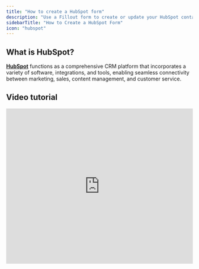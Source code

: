 ```yaml
---
title: "How to create a HubSpot form"
description: "Use a Fillout form to create or update your HubSpot contacts. Embed your forms or share them anywhere."
sidebarTitle: "How to Create a HubSpot Form"
icon: "hubspot"
---
```


## What is HubSpot?

[**HubSpot**](https://www.hubspot.com/) functions as a comprehensive CRM platform that incorporates a variety of software, integrations, and tools, enabling seamless connectivity between marketing, sales, content management, and customer service.

## Video tutorial

<Frame>
  <iframe class="notion-asset-object-fit" src="https://www.youtube.com/embed/V6ZIKISqmHk?feature=shared" title="iframe video" frameborder="0" allowfullscreen loading="lazy" scrolling="auto" width="100%" height="420" />
</Frame>

## How it works

### 1. Create your form in Fillout

In your [Fillout](https://build.fillout.com/home) dashboard, click `+ Make a Fillout` followed by `Connect` and choose HubSpot.

<Frame>
  ![Screenshot of the Fillout form creation page](/images/image1.png)
</Frame>

Choose your theme (don’t worry, you can always change this later). Then, choose a **HubSpot** **account** to connect your contacts table to Fillout.

<Note>
  **Troubleshooting:** Unable to connect? Try ensuring that you’re logged into your HubSpot account before connecting, and try again. Contact [support@fillout.com](mailto:support@fillout.com) for help.
</Note>

### 2. Map your questions

Fillout will pull your questions (and answer options, when present) directly from your HubSpot table. Your `HubSpot properties` will now appear in the left sidebar of your Fillout form editor. Simply drag & drop to start building your form.

<Frame>
  ![Screenshot of the Fillout form creation page](/images/Screenshot2025-02-12at2.54.18PM.png)
</Frame>

To connect a new question or field to your HubSpot contacts, or check an existing connection, click the `settings icon` to open the right sidebar. Click **Connected** to view the **Property to connect to**.

Custom properties created in HubSpot should be marked to **Use in forms, and bots**, to use in Fillout forms.

<Tip>
  To update your Fillout form with changes from your HubSpot contacts table, click the Refresh HubSpot Connection icon 🔄 or refresh the page.
</Tip>

### 3. Publish & Share

Once you’ve finished creating your form, you’re ready to go\! Simply `Publish` and share. Form responses will now automatically populate inside your HubSpot table. You can [share the link directly, or embed the form on your site](/help/sharing).

<Check>
  **Good to know:** Fillout has many powerful features like [**branching**](/help/page-logic) and [conditional hide/appear logic](/help/conditional-hiding). No matter how complex your needs are, there’s a way to build it in Fillout.
</Check>

## Update existing contacts

Existing contacts will automatically be updated if the form is re-submitted with the same email as an existing contact in your HubSpot CRM.

<Check>
  **Good to know**: You can pre-fill your form if you already know information about your existing contact. For more info, see this [help article](/help/prefill-fields).
</Check>

## Specify a condition

You can run your integration only when a specific condition is met. Check out this [guide](/help/conditional-integration).

## Removing HubSpot integration

Go to the homepage and click your **account name** in the lower left corner followed by `Integrations`. Hover over HubSpot connection and click `⋮` or the vertical ellipsis to `Delete` it.

<Frame>
  ![Screenshot of the Fillout form creation page](/images/Screenshot2025-02-12at3.02.53PM.png)
</Frame>

In HubSpot, you can remove the Fillout connection from the [connected apps settings](https://knowledge.hubspot.com/integrations/connect-apps-to-hubspot). This won't affect your HubSpot data or Fillout submissions, and you can reconnect anytime from the `Integrate` tab.

## HubSpot specific guide

<CardGroup cols={3}>
  <Card title="Make new companies and deals in HubSpot" icon="handshake" iconType="regular" color="#FFC738" href="/help/HubSpot-companies-deals">
    Add new company records and set up your deals pipeline.
  </Card>
</CardGroup>